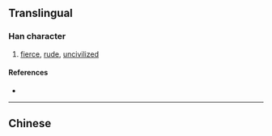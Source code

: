 {{also|獷}}
{{character info/new}}
==Translingual==

===Han character===
{{Han char|rn=94|rad=犬|as=03|sn=6|four=|canj=KHI|ids=⿰犭广}}

# [[fierce]], [[rude]], [[uncivilized]]

====References====
* {{Han ref|kx=0706.171|hdz=21333.100|uh=72B7|ud=29367}}

----

==Chinese==
{{zh-see|獷}}
